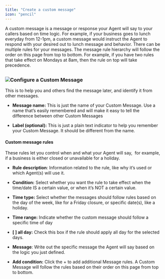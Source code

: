```yaml
---
title: "Create a custom message"
icon: "pencil"
---
```


A custom message is a message or response your Agent will say to your callers based on time logic. For example, if your business goes to lunch everyday from 12-1pm, a custom message would instruct the Agent to respond with your desired out to lunch message and behavior. There can be multiple rules for your messages. The message rule hierarchy will follow the order on this page from top to bottom. For example, if you have two rules that take effect on Mondays at 8am, then the rule on top will take precedence.

##

### ![](/createcustommessage.jpg)Configure a Custom Message

This is to help you and others find the message later, and identify it from other messages.

* **Message name:** This is just the name of your Custom Message. Use a name that’s easily remembered and will make it easy to tell the difference between other Custom Messages

* **Label (optional):** This is just a plain text indicator to help you remember your Custom Message. It should be different from the name.

#### Custom message rules

These rules let you control when and what your Agent will say,  for example, if a business is either closed or unavailable for a holiday. 

* **Rule description**: Information related to the rule, like why it’s used or which Agent(s) will use it. 

* **Condition:** Select whether you want the rule to take effect when the time/date IS a certain value, or when it’s NOT a certain value. 

* **Time type:** Select whether the messages should follow rules based on the day of the week, like for a Friday closure, or specific date(s), like a holiday. 

* **Time range:** Indicate whether the custom message should follow a specific time of day

* **\[ ] all day:** Check this box if the rule should apply all day for the selected days.

* **Message**: Write out the specific message the Agent will say based on the logic you just defined. 

* **Add condition:** Click the + to add additional Message rules. A Custom Message will follow the rules based on their order on this page from top to bottom.